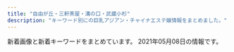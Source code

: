 ```yaml
---
title: "自由が丘・三軒茶屋・溝の口・武蔵小杉"
description: "キーワード別にの巨乳アジアン・チャイナエステ嬢情報をまとめました。"
---
```


新着画像と新着キーワードをまとめています。
2021年05月08日の情報です。

<DmmAffiliateIns />
<KeywordTable
  shops={
    [
    {
        "url": "https://ohbay.relaxjp.com/",
        "keywords": {},
        "station": "\u4e8c\u5b50\u7389\u5ddd\u99c5\u6771\u53e3",
        "img_links": [
            "https://ohbay.relaxjp.com/css/top03.jpg",
            "https://ohbay.relaxjp.com/css/osusume02.jpg",
            "https://ohbay.relaxjp.com/css/top0001.jpg",
            "https://ohbay.relaxjp.com/css/top02.jpg",
            "https://ohbay.relaxjp.com/css/staff/staff04.jpg",
            "https://ohbay.relaxjp.com/images/call.png",
            "https://ohbay.relaxjp.com/css/foot.jpg",
            "https://ohbay.relaxjp.com/css/m-head.jpg",
            "https://ohbay.relaxjp.com/css/osusume001.jpg",
            "https://ohbay.relaxjp.com/css/staff/staff03.jpg",
            "https://ohbay.relaxjp.com/css/staff/staff01.jpg",
            "https://ohbay.relaxjp.com/css/staff/staff02.jpg",
            "https://ohbay.relaxjp.com/css/osusume03.jpg"
        ],
        "name": "Oh Baby"
    },
    {
        "url": "http://esthegt.xyz/ymd/",
        "keywords": {},
        "img_links": [
            "http://esthegt.xyz/ymd/images/call.png",
            "http://esthegt.xyz/ymd/images/button-6.png",
            "http://esthegt.xyz/ymd/girl/8.jpg",
            "http://esthegt.xyz/ymd/girl/11.jpg",
            "http://esthegt.xyz/ymd/girl/10.jpg",
            "http://esthegt.xyz/ymd/images/button-4.png",
            "http://esthegt.xyz/ymd/images/button-3.png",
            "http://esthegt.xyz/ymd/girl/9.jpg",
            "http://esthegt.xyz/ymd/girl/7.jpg",
            "http://esthegt.xyz/ymd/images/button-5.png",
            "http://esthegt.xyz/ymd/images/button-1.png",
            "http://esthegt.xyz/ymd/girl/12.jpg",
            "http://esthegt.xyz/ymd/images/button-2.png",
            "http://esthegt.xyz/ymd/images/tt.png"
        ],
        "name": "\u5922\u898b\u5802",
        "station": "\u99d2\u6ca2\u5927\u5b66\u99c5\u99d2\u6ca2\u516c\u5712\u53e3"
    },
    {
        "url": "http://ms-shinraku.com/",
        "name": "\u5fc3\u697d",
        "img_links": [
            "http://ms-shinraku.com/staff/mari/01.jpg",
            "http://ms-shinraku.com/pic/topimg1.jpg",
            "http://ms-shinraku.com/pic/head.jpg",
            "http://ms-shinraku.com/staff/ayumi/01.jpg",
            "http://ms-shinraku.com/pic/topimg2.jpg",
            "http://ms-shinraku.com/img/foot.png",
            "http://ms-shinraku.com/staff/ran/01.jpg",
            "http://ms-shinraku.com/i/files/homeimg.jpg",
            "http://ms-shinraku.com/img/ttl_staff.png",
            "http://ms-shinraku.com/staff/yuki/01.jpg",
            "http://ms-shinraku.com/staff/momoka/01.jpg",
            "http://ms-shinraku.com/staff/kanako/01.jpg"
        ],
        "station": "\u5b66\u82b8\u5927\u5b66\u99c5\u6771\u53e3",
        "keywords": {
            "C": 2
        }
    },
    {
        "name": "Sweet",
        "station": "\u7528\u8cc0\u99c5\u6771\u53e3",
        "img_links": [
            "http://www.wqiowaz.site/uploads/201008/1-20100Q55403531.jpg",
            "http://www.wqiowaz.site/uploads/200914/1-20091416442NT.jpg",
            "http://www.wqiowaz.site/uploads/200629/1-200629103204442.jpg",
            "http://www.wqiowaz.site/uploads/201008/1-20100Q5550EL.jpg",
            "http://www.wqiowaz.site/picture/m-top004.jpg",
            "http://www.wqiowaz.site/uploads/200629/1-200629103142X4.jpg",
            "http://www.wqiowaz.site/uploads/201008/1-20100Q5541T55.jpg",
            "http://www.wqiowaz.site/picture/cam-01.jpg",
            "http://www.wqiowaz.site/uploads/201008/1-20100Q55522V7.jpg",
            "http://www.wqiowaz.site/picture/call.png",
            "http://www.wqiowaz.site/uploads/200630/1-200630094K4325.jpg",
            "http://www.wqiowaz.site/picture/m-top003.jpg",
            "http://www.wqiowaz.site/uploads/200914/1-200914164443K1.jpg",
            "http://www.wqiowaz.site/picture/m-head01.jpg",
            "http://www.wqiowaz.site/uploads/200629/1-200629103104120.jpg",
            "http://www.wqiowaz.site/picture/foot01.jpg",
            "http://www.wqiowaz.site/uploads/200630/1-200630094H5294.jpg"
        ],
        "keywords": {
            "F": 4,
            "D": 3,
            "86": 1,
            "94": 4,
            "84": 2
        },
        "url": "http://www.wqiowaz.site/"
    },
    {
        "keywords": {
            "C": 14
        },
        "station": "\u81ea\u7531\u304c\u4e18\u99c5\u5357\u53e3",
        "url": "http://ms-rlx.com/",
        "name": "\u697d\u697d\u5c4b",
        "img_links": [
            "http://ms-rlx.com/staff/milk/01mb.jpg",
            "http://ms-rlx.com/img/ttl_concept.png",
            "http://ms-rlx.com/img/ttl_mobile.png",
            "http://ms-rlx.com/staff/momo/01mb.jpg",
            "http://ms-rlx.com/staff/milk/01.jpg",
            "http://ms-rlx.com/img/ttl_rec.png",
            "http://ms-rlx.com/staff/sachan/01.jpg",
            "http://ms-rlx.com/staff/ringo/01.jpg",
            "http://ms-rlx.com/img/ttl_tnew.png",
            "http://ms-rlx.com/pic/head.png",
            "http://ms-rlx.com/staff/ruri/01.jpg",
            "http://ms-rlx.com/img/access/road03.jpg",
            "http://ms-rlx.com/i/files/homeimg.jpg",
            "http://ms-rlx.com/staff/sachan/01mb.jpg",
            "http://ms-rlx.com/staff/ringo/01mb.jpg",
            "http://ms-rlx.com/img/access/road01.jpg",
            "http://ms-rlx.com/img/ttl_staff.png",
            "http://ms-rlx.com/img/att.png",
            "http://ms-rlx.com/staff/momo/01.jpg",
            "http://ms-rlx.com/img/youtube.jpg",
            "http://ms-rlx.com/staff/ruri/01mb.jpg",
            "http://ms-rlx.com/img/access/road02.jpg",
            "http://ms-rlx.com/img/msgbtn.png"
        ]
    },
    {
        "img_links": [
            "http://www.brilliance.mesthe.com/images/s3.jpg",
            "http://www.brilliance.mesthe.com/images/pick.png",
            "http://www.brilliance.mesthe.com/images/s1.jpg",
            "http://www.brilliance.mesthe.com/images/shop/shop01.jpg",
            "http://www.brilliance.mesthe.com/files/002-03.jpg",
            "http://www.brilliance.mesthe.com/files/002-02.jpg",
            "http://www.brilliance.mesthe.com/images/zi_staff.png",
            "http://www.brilliance.mesthe.com/images/s2.jpg",
            "http://www.brilliance.mesthe.com/images/xian.png",
            "http://www.brilliance.mesthe.com/images/zi_massage.png",
            "http://www.brilliance.mesthe.com/images/tel.png",
            "http://www.brilliance.mesthe.com/files/003-02.jpg",
            "http://www.brilliance.mesthe.com/images/main_top.png",
            "http://www.brilliance.mesthe.com/files/004-02.jpg",
            "http://www.brilliance.mesthe.com/files/003-03.jpg",
            "http://www.brilliance.mesthe.com/images/shop/shop02.jpg",
            "http://www.brilliance.mesthe.com/files/003.jpg",
            "http://www.brilliance.mesthe.com/images/main_bottom.png",
            "http://www.brilliance.mesthe.com/files/001-03.jpg",
            "http://www.brilliance.mesthe.com/files/005.jpg",
            "http://www.brilliance.mesthe.com/images/shop/shop03.jpg",
            "http://www.brilliance.mesthe.com/images/new1.png",
            "http://www.brilliance.mesthe.com/images/shop/shop04.jpg",
            "http://www.brilliance.mesthe.com/files/004.jpg",
            "http://www.brilliance.mesthe.com/images/infotiao1.jpg",
            "http://www.brilliance.mesthe.com/files/005-02.jpg",
            "http://www.brilliance.mesthe.com/images/service.png",
            "http://www.brilliance.mesthe.com/images/maga.jpg",
            "http://www.brilliance.mesthe.com/files/002.jpg",
            "http://www.brilliance.mesthe.com/files/005-03.jpg",
            "http://www.brilliance.mesthe.com/files/001-02.jpg",
            "http://www.brilliance.mesthe.com/files/004-03.jpg",
            "http://www.brilliance.mesthe.com/files/001.jpg",
            "http://www.brilliance.mesthe.com/images/new3.png"
        ],
        "keywords": {
            "87": 1,
            "C": 2,
            "86": 2,
            "85": 2,
            "D": 3
        },
        "url": "http://www.brilliance.mesthe.com/",
        "name": "\u30d6\u30ea\u30ea\u30a2\u30f3\u30b9",
        "station": "\u4e09\u8ed2\u8336\u5c4b\u99c5\u4e16\u7530\u8c37\u901a\u308a\u53e3"
    },
    {
        "name": "\u9752\u7a7a",
        "station": "\u4e09\u8ed2\u8336\u5c4b\u99c5\u5357\u53e3",
        "img_links": [
            "http://aosora.work/staff/sora.jpg",
            "http://aosora.work/img/karen1.jpg",
            "http://aosora.work/images/1.jpg",
            "http://aosora.work/img/hina1.jpg",
            "http://aosora.work/staff/miya.jpg",
            "http://aosora.work/img/hina2.jpg",
            "http://aosora.work/images/news.png",
            "http://aosora.work/images/staff_t.png",
            "http://aosora.work/img/sora1.jpg",
            "http://aosora.work/img/miya1.jpg",
            "http://aosora.work/img/momo1.jpg",
            "http://aosora.work/images/int1.png",
            "http://aosora.work/images/sys3.png",
            "http://aosora.work/images/s1.jpg",
            "http://aosora.work/img/yu1.jpg",
            "http://aosora.work/images/sys1.jpg",
            "http://aosora.work/staff/yu.jpg",
            "http://aosora.work/img/ayumi1.jpg",
            "http://aosora.work/img/momo2.jpg",
            "http://aosora.work/images/s1.png",
            "http://aosora.work/img/karen2.jpg",
            "http://aosora.work/img/yu2.jpg",
            "http://aosora.work/images/8.jpg",
            "http://aosora.work/images/4.jpg",
            "http://aosora.work/staff/karen.jpg",
            "http://aosora.work/staff/momo.jpg",
            "http://aosora.work/images/s2.jpg",
            "http://aosora.work/img/sora2.jpg",
            "http://aosora.work/images/head.jpg",
            "http://aosora.work/images/mobile.png",
            "http://aosora.work/staff/ayumi.jpg",
            "http://aosora.work/images/sys2.jpg",
            "http://aosora.work/images/3.jpg",
            "http://aosora.work/images/5.jpg",
            "http://aosora.work/images/interior_t.png",
            "http://aosora.work/images/2.jpg",
            "http://aosora.work/staff/hina.jpg",
            "http://aosora.work/images/int2.png",
            "http://aosora.work/img/risa1.jpg",
            "http://aosora.work/images/7.jpg",
            "http://aosora.work/images/6.jpg",
            "http://aosora.work/staff/risa.jpg"
        ],
        "keywords": {},
        "url": "http://aosora.work/"
    },
    {
        "img_links": [
            "http://www.hanamizuki.esturl.com/files/004-02.jpg",
            "http://www.hanamizuki.esturl.com/img/btn_blog.png",
            "http://www.hanamizuki.esturl.com/img/goback.jpg",
            "http://www.hanamizuki.esturl.com/files/005-02.jpg",
            "http://www.hanamizuki.esturl.com/files/003.jpg",
            "http://www.hanamizuki.esturl.com/img/btn_side_mobile.jpg",
            "http://www.hanamizuki.esturl.com/files/001-02.jpg",
            "http://www.hanamizuki.esturl.com/img/pickup.jpg",
            "http://www.hanamizuki.esturl.com/img/ttl_info.png",
            "http://www.hanamizuki.esturl.com/files/006-02.jpg",
            "http://www.hanamizuki.esturl.com/img/ttl_news.png",
            "http://www.hanamizuki.esturl.com/img/header03.png",
            "http://www.hanamizuki.esturl.com/files/003-02.jpg",
            "http://www.hanamizuki.esturl.com/files/004.jpg",
            "http://www.hanamizuki.esturl.com/files/002.jpg",
            "http://www.hanamizuki.esturl.com/files/001.jpg",
            "http://www.hanamizuki.esturl.com/files/005.jpg",
            "http://www.hanamizuki.esturl.com/files/002-02.jpg",
            "http://www.hanamizuki.esturl.com/files/006.jpg"
        ],
        "url": "http://www.hanamizuki.esturl.com/",
        "name": "\u770b\u8b77\u7f8e\u5c11\u5973",
        "keywords": {
            "D": 6,
            "88": 2,
            "85": 2,
            "C": 20,
            "86": 2,
            "87": 6
        },
        "station": "\u4e09\u8ed2\u8336\u5c4b\u99c5\u5317\u53e3B"
    },
    {
        "station": "\u5b66\u82b8\u5927\u5b66\u99c5\u897f\u53e3",
        "url": "http://clair.work/",
        "keywords": {
            "E": 2,
            "D": 4,
            "C": 4
        },
        "img_links": [
            "http://clair.work/images/recruit/point_04.png",
            "http://clair.work/images/recruit/nagare_07.png",
            "http://clair.work/images/mainvisual_02.jpg",
            "http://clair.work/staff/humi2.jpg",
            "http://clair.work/images/recruit/point_08.png",
            "http://clair.work/images/recruit/nagare_01.jpg",
            "http://clair.work/staff/mayu1.jpg",
            "http://clair.work/staff/humi1.jpg",
            "http://clair.work/staff/kasumi1.jpg",
            "http://clair.work/images/mainvisual_01_s.jpg",
            "http://clair.work/images/icon_new.png",
            "http://clair.work/images/icon_ranking_03.png",
            "http://clair.work/images/recruit/point_07.png",
            "http://clair.work/images/recruit/nagare_03.jpg",
            "http://clair.work/images/head_interior.jpg",
            "http://clair.work/images/icon_ranking_04.png",
            "http://clair.work/images/recruit/nagare_05.png",
            "http://clair.work/images/no_image.jpg",
            "http://clair.work/images/mainvisual_01.jpg",
            "http://clair.work/images/icon_ranking_02.png",
            "http://clair.work/images/mainvisual_02_s.jpg",
            "http://clair.work/images/sw_home.png",
            "http://clair.work/staff/ayaka1.jpg",
            "http://clair.work/images/recruit/point_03.png",
            "http://clair.work/images/recruit/point_09.png",
            "http://clair.work/images/recruit/sp_mainvisual.jpg",
            "http://clair.work/images/recruit/point_06.png",
            "http://clair.work/images/recruit/nagare_06.png",
            "http://clair.work/images/trigger.jpg",
            "http://clair.work/images/recruit/point_05.png",
            "http://clair.work/images/head_therapist.jpg",
            "http://clair.work/images/sw_tel.png",
            "http://clair.work/images/icon_ranking_05.png",
            "http://clair.work/images/recruit/nagare_02.jpg",
            "http://clair.work/images/icon_ranking_01.png",
            "http://clair.work/staff/yua1.jpg",
            "http://clair.work/images/recruit/message_03.png",
            "http://clair.work/images/recruit/req_03.jpg"
        ],
        "name": "Clair \uff5e\u30af\u30ec\u30fc\u30eb\uff5e"
    },
    {
        "img_links": [
            "http://www.esthe.esraku.com/images/m4.jpg",
            "http://www.esthe.esraku.com/images/m2.jpg",
            "http://www.esthe.esraku.com/images/s_top_therapist.png",
            "http://www.esthe.esraku.com/images/m6.jpg",
            "http://www.esthe.esraku.com/images/s_pickup.png",
            "http://www.esthe.esraku.com/files/003.jpg",
            "http://www.esthe.esraku.com/images/s_message.png",
            "http://www.esthe.esraku.com/images/m1.jpg",
            "http://www.esthe.esraku.com/files/004.jpg",
            "http://www.esthe.esraku.com/images/s_news.png",
            "http://www.esthe.esraku.com/files/005.jpg",
            "http://www.esthe.esraku.com/files/002.jpg",
            "http://www.esthe.esraku.com/images/slider-img002.jpg",
            "http://www.esthe.esraku.com/images/m3.jpg",
            "http://www.esthe.esraku.com/files/001.jpg",
            "http://www.esthe.esraku.com/files/006.jpg",
            "http://www.esthe.esraku.com/images/slider-img001.jpg"
        ],
        "keywords": {
            "85": 8,
            "88": 8,
            "87": 16,
            "86": 8,
            "91": 8,
            "E": 8,
            "D": 40
        },
        "url": "http://www.esthe.esraku.com/",
        "station": "\u4e09\u8ed2\u8336\u5c4b\u99c5\u5357\u53e3",
        "name": "\u53f0\u6e7e\u30a8\u30b9\u30c6"
    },
    {
        "url": "http://www.mikaeribijin.esturl.com/",
        "station": "\u90fd\u7acb\u5927\u5b66\u99c5",
        "keywords": {
            "88": 2,
            "87": 2,
            "C": 1,
            "D": 3
        },
        "name": "\u898b\u8fd4\u308a\u7f8e\u4eba",
        "img_links": [
            "http://www.mikaeribijin.esturl.com/images/top.png",
            "http://www.mikaeribijin.esturl.com/images/shop/shop02.jpg",
            "http://www.mikaeribijin.esturl.com/images/mobile.png",
            "http://www.mikaeribijin.esturl.com/images/link_line.png",
            "http://www.mikaeribijin.esturl.com/files/004.jpg",
            "http://www.mikaeribijin.esturl.com/files/003-02.jpg",
            "http://www.mikaeribijin.esturl.com/files/002-02.jpg",
            "http://www.mikaeribijin.esturl.com/images/bj3.png",
            "http://www.mikaeribijin.esturl.com/images/top_sche.png",
            "http://www.mikaeribijin.esturl.com/files/001-02.jpg",
            "http://www.mikaeribijin.esturl.com/images/line.jpg",
            "http://www.mikaeribijin.esturl.com/images/staff_line.png",
            "http://www.mikaeribijin.esturl.com/files/004-02.jpg",
            "http://www.mikaeribijin.esturl.com/files/003.jpg",
            "http://www.mikaeribijin.esturl.com/files/002.jpg",
            "http://www.mikaeribijin.esturl.com/files/001.jpg",
            "http://www.mikaeribijin.esturl.com/images/shop/shop03.jpg",
            "http://www.mikaeribijin.esturl.com/images/girl-z2.jpg",
            "http://www.mikaeribijin.esturl.com/images/shop/shop04.jpg",
            "http://www.mikaeribijin.esturl.com/images/information.png",
            "http://www.mikaeribijin.esturl.com/images/shop/shop01.jpg",
            "http://www.mikaeribijin.esturl.com/images/girl-z1.jpg"
        ]
    },
    {
        "station": "\u4e8c\u5b50\u7389\u5ddd\u99c5\u897f\u53e3",
        "keywords": {
            "90": 3,
            "C": 1,
            "89": 1,
            "D": 5,
            "86": 1,
            "88": 1
        },
        "img_links": [
            "http://koukoku.xyz/angel/css/staff/staff0003.jpg",
            "http://koukoku.xyz/angel/css/osusume15.jpg",
            "http://koukoku.xyz/angel/css/m-head01.jpg",
            "http://koukoku.xyz/angel/css/staff/staff0004.jpg",
            "http://koukoku.xyz/angel/css/cam001.jpg",
            "http://koukoku.xyz/angel/css/m-top04.jpg",
            "http://koukoku.xyz/angel/css/staff/staff0001.jpg",
            "http://koukoku.xyz/angel/images/call.png",
            "http://koukoku.xyz/angel/css/staff/staff00006.jpg",
            "http://koukoku.xyz/angel/css/staff/staff0002.jpg",
            "http://koukoku.xyz/angel/css/staff/staff0005.jpg"
        ],
        "url": "http://koukoku.xyz/angel/",
        "name": "Angel\uff5e\u30a8\u30f3\u30b8\u30a7\u30eb"
    },
    {
        "keywords": {},
        "url": "http://chishituyop.xyz/",
        "img_links": [
            "http://chishituyop.xyz/style/images/t2.png",
            "http://chishituyop.xyz/style/images/index-miru_03.jpg",
            "http://chishituyop.xyz/style/images/nav2-sta.png",
            "http://chishituyop.xyz/style/images/t3.png",
            "http://chishituyop.xyz/style/images/sys.jpg",
            "http://chishituyop.xyz/style/images/index-miru_06.jpg",
            "http://chishituyop.xyz/style/images/t6.jpg",
            "http://chishituyop.xyz/style/images/nav-sys.jpg",
            "http://chishituyop.xyz/style/images/s-bian.png",
            "http://chishituyop.xyz/uploads/210413/1-21041312560R29.jpg",
            "http://chishituyop.xyz/uploads/210413/1-21041312562W23.jpg",
            "http://chishituyop.xyz/style/images/t4.jpg",
            "http://chishituyop.xyz/style/images/index-miru_18.jpg",
            "http://chishituyop.xyz/uploads/210413/1-210413125542J5.jpg",
            "http://chishituyop.xyz/uploads/201229/1-201229152000Y5.jpg"
        ],
        "station": "\u4e8c\u5b50\u7389\u5ddd\u99c5\u897f\u53e3",
        "name": "\u8d64\u30d0\u30e9"
    },
    {
        "url": "http://kagayaki.jpn.cm/",
        "name": "\u661f\u306e\u8f1d\u304d",
        "station": "\u4e09\u8ed2\u8336\u5c4b\u99c5\u5317\u53e3",
        "keywords": {
            "86": 5,
            "D": 6,
            "87": 2,
            "C": 17,
            "84": 1,
            "E": 1
        },
        "img_links": [
            "http://kagayaki.jpn.cm/images/top.jpg",
            "http://kagayaki.jpn.cm/images/room1.jpg",
            "http://kagayaki.jpn.cm/photos/sites/35/2017/11/2017110107513579.jpg",
            "http://kagayaki.jpn.cm/photos/sites/35/2016/11/1.jpg",
            "http://kagayaki.jpn.cm/images/staff0.jpg",
            "http://kagayaki.jpn.cm/images/staff_line.png",
            "http://kagayaki.jpn.cm/photos/sites/35/2020/10/2020100418535814.jpg",
            "http://kagayaki.jpn.cm/images/room6.jpg",
            "http://kagayaki.jpn.cm/photos/sites/35/2016/09/637893871729784570.jpg",
            "http://kagayaki.jpn.cm/images/room5.jpg",
            "http://kagayaki.jpn.cm/images/mobile.jpg",
            "http://kagayaki.jpn.cm/images/girl-z1.jpg",
            "http://kagayaki.jpn.cm/photos/sites/35/2019/09/2019092518230998.jpg",
            "http://kagayaki.jpn.cm/photos/sites/35/2016/08/staff3.jpg",
            "http://kagayaki.jpn.cm/images/room2.jpg",
            "http://kagayaki.jpn.cm/photos/sites/35/2016/11/12.jpg",
            "http://kagayaki.jpn.cm/photos/sites/35/2016/11/11.jpg",
            "http://kagayaki.jpn.cm/images/end1.jpg",
            "http://kagayaki.jpn.cm/images/mobile2.jpg",
            "http://kagayaki.jpn.cm/images/room4.jpg",
            "http://kagayaki.jpn.cm/images/bj3.png",
            "http://kagayaki.jpn.cm/photos/sites/35/2016/08/staff32.jpg",
            "http://kagayaki.jpn.cm/images/girl-z2.jpg",
            "http://kagayaki.jpn.cm/images/room3.jpg"
        ]
    },
    {
        "url": "http://www.jojo.mensnv.com/",
        "keywords": {
            "84": 6,
            "86": 12,
            "88": 3,
            "\u30bb\u30af\u30b7\u30fc": 1,
            "C": 3,
            "D": 18,
            "85": 9
        },
        "img_links": [
            "http://www.jojo.mensnv.com/files/001-03.jpg",
            "http://www.jojo.mensnv.com/files/012-03.jpg",
            "http://www.jojo.mensnv.com/images/slider/01.jpg",
            "http://www.jojo.mensnv.com/files/001-02.jpg",
            "http://www.jojo.mensnv.com/files/012.jpg",
            "http://www.jojo.mensnv.com/files/007-02.jpg",
            "http://www.jojo.mensnv.com/images/slider/02.jpg",
            "http://www.jojo.mensnv.com/files/014-02.jpg",
            "http://www.jojo.mensnv.com/files/004-03.jpg",
            "http://www.jojo.mensnv.com/files/009-03.jpg",
            "http://www.jojo.mensnv.com/images/backlistbtn.png",
            "http://www.jojo.mensnv.com/files/011-03.jpg",
            "http://www.jojo.mensnv.com/files/002-02.jpg",
            "http://www.jojo.mensnv.com/files/006-03.jpg",
            "http://www.jojo.mensnv.com/files/013-02.jpg",
            "http://www.jojo.mensnv.com/files/002.jpg",
            "http://www.jojo.mensnv.com/files/006.jpg",
            "http://www.jojo.mensnv.com/files/014.jpg",
            "http://www.jojo.mensnv.com/files/003.jpg",
            "http://www.jojo.mensnv.com/files/011-02.jpg",
            "http://www.jojo.mensnv.com/files/010-02.jpg",
            "http://www.jojo.mensnv.com/files/006-02.jpg",
            "http://www.jojo.mensnv.com/files/004-02.jpg",
            "http://www.jojo.mensnv.com/files/001.jpg",
            "http://www.jojo.mensnv.com/images/coverGirlParts.png",
            "http://www.jojo.mensnv.com/files/009.jpg",
            "http://www.jojo.mensnv.com/files/013.jpg",
            "http://www.jojo.mensnv.com/images/mobile.jpg",
            "http://www.jojo.mensnv.com/files/011.jpg",
            "http://www.jojo.mensnv.com/files/012-02.jpg",
            "http://www.jojo.mensnv.com/files/014-03.jpg",
            "http://www.jojo.mensnv.com/images/slider/03.jpg",
            "http://www.jojo.mensnv.com/files/002-03.jpg",
            "http://www.jojo.mensnv.com/files/007.jpg",
            "http://www.jojo.mensnv.com/files/004.jpg",
            "http://www.jojo.mensnv.com/files/003-02.jpg",
            "http://www.jojo.mensnv.com/files/005-02.jpg",
            "http://www.jojo.mensnv.com/files/010-03.jpg",
            "http://www.jojo.mensnv.com/files/010.jpg",
            "http://www.jojo.mensnv.com/images/showCover.png",
            "http://www.jojo.mensnv.com/files/009-02.jpg",
            "http://www.jojo.mensnv.com/files/005-03.jpg",
            "http://www.jojo.mensnv.com/files/013-03.jpg",
            "http://www.jojo.mensnv.com/files/005.jpg",
            "http://www.jojo.mensnv.com/files/007-03.jpg",
            "http://www.jojo.mensnv.com/files/003-03.jpg",
            "http://www.jojo.mensnv.com/images/tel.png"
        ],
        "name": "JoJo",
        "station": "\u4e09\u8ed2\u8336\u5c4b\u99c5\u5357\u53e3"
    },
    {
        "img_links": [
            "http://www.miyuki.es-relax.info/gals/nana1.jpg",
            "http://www.miyuki.es-relax.info/images/sp02.jpg",
            "http://www.miyuki.es-relax.info/images/info4.jpg",
            "http://www.miyuki.es-relax.info/gals/yuri1.jpg",
            "http://www.miyuki.es-relax.info/images/sp03.jpg",
            "http://www.miyuki.es-relax.info/images/yoyaku.png",
            "http://www.miyuki.es-relax.info/images/info2.jpg",
            "http://www.miyuki.es-relax.info/images/sp01.jpg",
            "http://www.miyuki.es-relax.info/gals/yuki1.jpg",
            "http://www.miyuki.es-relax.info/images/info3.jpg",
            "http://www.miyuki.es-relax.info/images/info1.jpg",
            "http://www.miyuki.es-relax.info/images/kp01.jpg"
        ],
        "url": "http://www.miyuki.es-relax.info/",
        "name": "\u30de\u30c3\u30b5\u30fc\u30b8\u306e\u66d9",
        "station": "\u5927\u5ca1\u5c71\u99c5",
        "keywords": {}
    },
    {
        "url": "http://www.es-flower.link/",
        "name": "\u6625\u306e\u604b",
        "img_links": [
            "http://www.es-flower.link/sp/img/yume1.jpg",
            "http://www.es-flower.link/images/info.jpg",
            "http://www.es-flower.link/images/int2.png",
            "http://www.es-flower.link/sp/images/time.jpg",
            "http://www.es-flower.link/sp/images/rec3.jpg",
            "http://www.es-flower.link/images/sm.jpg",
            "http://www.es-flower.link/img/yuyu1.jpg",
            "http://www.es-flower.link/sp/images/newsb.png",
            "http://www.es-flower.link/sp/img/arisa1.jpg",
            "http://www.es-flower.link/sp/images/int1.jpg",
            "http://www.es-flower.link/images/int1.png",
            "http://www.es-flower.link/sp/images/pc.jpg",
            "http://www.es-flower.link/images/2.jpg",
            "http://www.es-flower.link/sp/menu/interior.jpg",
            "http://www.es-flower.link/images/rec1.png",
            "http://www.es-flower.link/sp/images/tel.jpg",
            "http://www.es-flower.link/sp/images/top.jpg",
            "http://www.es-flower.link/img/huyumi1.jpg",
            "http://www.es-flower.link/sp/menu/staff.jpg",
            "http://www.es-flower.link/sp/img/huyumi1.jpg",
            "http://www.es-flower.link/sp/images/head.png",
            "http://www.es-flower.link/sp/img/mizuki1.jpg",
            "http://www.es-flower.link/sp/images/rec2.jpg",
            "http://www.es-flower.link/images/rec2.jpg",
            "http://www.es-flower.link/sp/images/7.jpg",
            "http://www.es-flower.link/sp/menu/top.jpg",
            "http://www.es-flower.link/sp/images/sisu.jpg",
            "http://www.es-flower.link/img/nene1.jpg",
            "http://www.es-flower.link/sp/images/sys1.jpg",
            "http://www.es-flower.link/sp/images/6.jpg",
            "http://www.es-flower.link/sp/images/4.jpg",
            "http://www.es-flower.link/img/koyuki1.jpg",
            "http://www.es-flower.link/sp/images/3.jpg",
            "http://www.es-flower.link/sp/images/rec1.jpg",
            "http://www.es-flower.link/img/yume1.jpg",
            "http://www.es-flower.link/sp/images/2.jpg",
            "http://www.es-flower.link/images/4.jpg",
            "http://www.es-flower.link/sp/images/interior_t.jpg",
            "http://www.es-flower.link/images/ta.jpg",
            "http://www.es-flower.link/sp/images/sys3.jpg",
            "http://www.es-flower.link/images/3.jpg",
            "http://www.es-flower.link/images/7.jpg",
            "http://www.es-flower.link/sp/images/1.jpg",
            "http://www.es-flower.link/sp/images/sisu_t.jpg",
            "http://www.es-flower.link/images/interior_t.jpg",
            "http://www.es-flower.link/sp/images/ac1.jpg",
            "http://www.es-flower.link/images/staff_t.jpg",
            "http://www.es-flower.link/images/1.jpg",
            "http://www.es-flower.link/sp/images/staff_t.jpg",
            "http://www.es-flower.link/sp/images/int2.jpg",
            "http://www.es-flower.link/img/arisa1.jpg",
            "http://www.es-flower.link/sp/img/nene1.jpg",
            "http://www.es-flower.link/images/sys.png",
            "http://www.es-flower.link/images/5.jpg",
            "http://www.es-flower.link/sp/images/5.jpg",
            "http://www.es-flower.link/img/mizuki1.jpg",
            "http://www.es-flower.link/images/news.jpg",
            "http://www.es-flower.link/images/head.jpg",
            "http://www.es-flower.link/sp/images/news.jpg",
            "http://www.es-flower.link/sp/images/sys2.jpg",
            "http://www.es-flower.link/images/mobile.jpg",
            "http://www.es-flower.link/images/6.jpg",
            "http://www.es-flower.link/sp/img/yuyu1.jpg",
            "http://www.es-flower.link/sp/images/footer.jpg",
            "http://www.es-flower.link/sp/img/koyuki1.jpg"
        ],
        "station": "\u81ea\u7531\u304c\u4e18\u99c5\u5317\u53e3",
        "keywords": {}
    },
    {
        "img_links": [
            "http://in-esthe.com/you/images/p-11.jpg",
            "http://in-esthe.com/you/images/p-9.jpg",
            "http://in-esthe.com/you/images/p-5.jpg",
            "http://in-esthe.com/you/images/p-0.jpg",
            "http://in-esthe.com/you/images/p-3.jpg",
            "http://in-esthe.com/you/images/r-1.jpg",
            "http://in-esthe.com/you/images/p-7.jpg",
            "http://in-esthe.com/you/images/p-10.jpg",
            "http://in-esthe.com/you/images/r-2.jpg",
            "http://in-esthe.com/you/images/p-8.jpg",
            "http://in-esthe.com/you/images/fla.jpg",
            "http://in-esthe.com/you/images/mo.png",
            "http://in-esthe.com/you/images/botton.jpg",
            "http://in-esthe.com/you/images/p-4.jpg",
            "http://cdn.dino-es.com/images/logo/468x60DinoEs.png"
        ],
        "station": "\u5b66\u82b8\u5927\u5b66\u99c5\u6771\u53e3",
        "keywords": {},
        "url": "http://in-esthe.com/you/",
        "name": "\u60a0"
    },
    {
        "img_links": [
            "http://b-berry.work/staff/yuri.jpg",
            "http://b-berry.work/img/maya1.jpg",
            "http://b-berry.work/staff/mona.jpg",
            "http://b-berry.work/images/rec1.jpg",
            "http://b-berry.work/staff/maya.jpg",
            "http://b-berry.work/img/yuri1.jpg",
            "http://b-berry.work/images/interior_t.jpg",
            "http://b-berry.work/images/2.jpg",
            "http://b-berry.work/images/3.jpg",
            "http://b-berry.work/images/staff_t.jpg",
            "http://b-berry.work/images/news.jpg",
            "http://b-berry.work/images/sys.jpg",
            "http://b-berry.work/images/tg.jpg",
            "http://b-berry.work/images/head.jpg",
            "http://b-berry.work/images/1.jpg",
            "http://b-berry.work/img/mona1.jpg",
            "http://b-berry.work/images/ac1.jpg",
            "http://b-berry.work/images/s1.png",
            "http://b-berry.work/images/int1.jpg",
            "http://b-berry.work/images/int2.jpg",
            "http://b-berry.work/images/ac2.jpg",
            "http://b-berry.work/images/rec2.jpg"
        ],
        "name": "\u30d6\u30eb\u30fc\u30d9\u30ea\u30fc",
        "url": "http://b-berry.work/",
        "keywords": {},
        "station": "\u81ea\u7531\u304c\u4e18\u99c5\u5317\u53e3"
    },
    {
        "keywords": {},
        "name": "\u6625\u5c4b",
        "station": "\u4e8c\u5b50\u7389\u5ddd\u99c5\u897f\u53e3",
        "img_links": [],
        "url": "https://haruya.xyz.mn/"
    }
]
}
/>
<DmmAffiliateScript />
